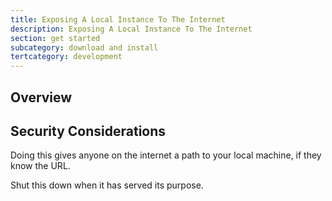 ```yaml
---
title: Exposing A Local Instance To The Internet
description: Exposing A Local Instance To The Internet
section: get started
subcategory: download and install
tertcategory: development
---
```


## Overview

<ExposingLocalInstance />

## Security Considerations

Doing this gives anyone on the internet a path to your local machine, if they know the URL.

Shut this down when it has served its purpose.

